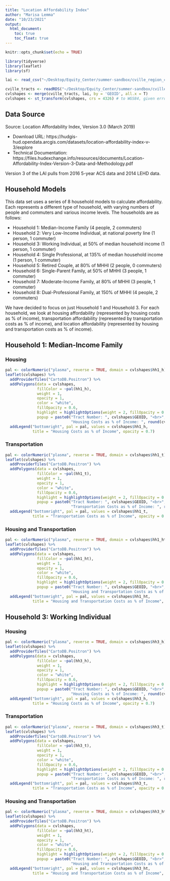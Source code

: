 ```yaml
---
title: "Location Affordability Index"
author: "Marisa Lemma"
date: "10/23/2021"
output: 
  html_document:
    toc: true
    toc_float: true
---
```


```r
knitr::opts_chunk$set(echo = TRUE)

library(tidyverse)
library(leaflet)
library(sf)

lai <- read_csv("~/Desktop/Equity_Center/summer-sandbox/cville_region_collection/data/locationaffordability_cville_tract.csv")

cville_tracts <- readRDS("~/Desktop/Equity_Center/summer-sandbox/cville_region_collection/data/cville_tracts.RDS")
cvlshapes <- merge(cville_tracts, lai, by = 'GEOID', all.x = T)
cvlshapes <- st_transform(cvlshapes, crs = 4326) # to WGS84, given error
```

## Data Source
Source: Location Affordability Index, Version 3.0 (March 2019)

* Download URL: https://hudgis-hud.opendata.arcgis.com/datasets/location-affordability-index-v-3/explore
* Technical Documentation: https://files.hudexchange.info/resources/documents/Location-Affordability-Index-Version-3-Data-and-Methodology.pdf

Version 3 of the LAI pulls from 2016 5-year ACS data and 2014 LEHD data.

## Household Models
This data set uses a series of 8 household models to calculate affordability. Each represents a different type of household, with varying numbers of people and commuters and various income levels. The households are as follows:

* Household 1: Median-Income Family (4 people, 2 commuters)
* Household 2: Very Low-Income Individual, at national poverty line (1 person, 1 commuter)
* Household 3: Working Individual, at 50% of median household income (1 person, 1 commuter)
* Household 4: Single Professional, at 135% of median household income (1 person, 1 commuter)
* Household 5: Retired Couple, at 80% of MHHI (2 people, 0 commuters)
* Household 6: Single-Parent Family, at 50% of MHHI (3 people, 1 commuter)
* Household 7: Moderate-Income Family, at 80% of MHHI (3 people, 1 commuter)
* Household 8: Dual-Professional Family, at 150% of MHHI (4 people, 2 commuters)

We have decided to focus on just Household 1 and Household 3. For each household, we look at housing affordability (represented by housing costs as % of income), transportation affordability (represented by transportation costs as % of income), and location affordability (represented by housing and transportation costs as % of income).

## Household 1: Median-Income Family{.tabset}

### Housing
```r
pal <- colorNumeric("plasma", reverse = TRUE, domain = cvlshapes$hh1_h)
leaflet(cvlshapes) %>%
  addProviderTiles("CartoDB.Positron") %>%
  addPolygons(data = cvlshapes,
              fillColor = ~pal(hh1_h),
              weight = 1,
              opacity = 1,
              color = "white",
              fillOpacity = 0.6,
              highlight = highlightOptions(weight = 2, fillOpacity = 0.8, bringToFront = T),
              popup = paste0("Tract Number: ", cvlshapes$GEOID, "<br>",
                             "Housing Costs as % of Income: ", round(cvlshapes$hh1_h, 2))) %>%
  addLegend("bottomright", pal = pal, values = cvlshapes$hh1_h,
            title = "Housing Costs as % of Income", opacity = 0.7)
```

### Transportation
```r
pal <- colorNumeric("plasma", reverse = TRUE, domain = cvlshapes$hh1_t)
leaflet(cvlshapes) %>%
  addProviderTiles("CartoDB.Positron") %>%
  addPolygons(data = cvlshapes,
              fillColor = ~pal(hh1_t),
              weight = 1,
              opacity = 1,
              color = "white",
              fillOpacity = 0.6,
              highlight = highlightOptions(weight = 2, fillOpacity = 0.8, bringToFront = T),
              popup = paste0("Tract Number: ", cvlshapes$GEOID, "<br>",
                             "Transportation Costs as % of Income: ", round(cvlshapes$hh1_t, 2))) %>%
  addLegend("bottomright", pal = pal, values = cvlshapes$hh1_t,
            title = "Transportation Costs as % of Income", opacity = 0.7)
```

### Housing and Transportation
```r
pal <- colorNumeric("plasma", reverse = TRUE, domain = cvlshapes$hh1_ht)
leaflet(cvlshapes) %>%
  addProviderTiles("CartoDB.Positron") %>%
  addPolygons(data = cvlshapes,
              fillColor = ~pal(hh1_ht),
              weight = 1,
              opacity = 1,
              color = "white",
              fillOpacity = 0.6,
              highlight = highlightOptions(weight = 2, fillOpacity = 0.8, bringToFront = T),
              popup = paste0("Tract Number: ", cvlshapes$GEOID, "<br>",
                             "Housing and Transportation Costs as % of Income: ", round(cvlshapes$hh1_ht, 2))) %>%
  addLegend("bottomright", pal = pal, values = cvlshapes$hh1_ht,
            title = "Housing and Transportation Costs as % of Income", opacity = 0.7)
```

## Household 3: Working Individual{.tabset}

### Housing
```r
pal <- colorNumeric("plasma", reverse = TRUE, domain = cvlshapes$hh3_h)
leaflet(cvlshapes) %>%
  addProviderTiles("CartoDB.Positron") %>%
  addPolygons(data = cvlshapes,
              fillColor = ~pal(hh3_h),
              weight = 1,
              opacity = 1,
              color = "white",
              fillOpacity = 0.6,
              highlight = highlightOptions(weight = 2, fillOpacity = 0.8, bringToFront = T),
              popup = paste0("Tract Number: ", cvlshapes$GEOID, "<br>",
                             "Housing Costs as % of Income: ", round(cvlshapes$hh3_h, 2))) %>%
  addLegend("bottomright", pal = pal, values = cvlshapes$hh3_h,
            title = "Housing Costs as % of Income", opacity = 0.7)
```

### Transportation
```r
pal <- colorNumeric("plasma", reverse = TRUE, domain = cvlshapes$hh3_t)
leaflet(cvlshapes) %>%
  addProviderTiles("CartoDB.Positron") %>%
  addPolygons(data = cvlshapes,
              fillColor = ~pal(hh3_t),
              weight = 1,
              opacity = 1,
              color = "white",
              fillOpacity = 0.6,
              highlight = highlightOptions(weight = 2, fillOpacity = 0.8, bringToFront = T),
              popup = paste0("Tract Number: ", cvlshapes$GEOID, "<br>",
                             "Transportation Costs as % of Income: ", round(cvlshapes$hh3_t, 2))) %>%
  addLegend("bottomright", pal = pal, values = cvlshapes$hh3_t,
            title = "Transportation Costs as % of Income", opacity = 0.7)
```

### Housing and Transportation
```r
pal <- colorNumeric("plasma", reverse = TRUE, domain = cvlshapes$hh3_ht)
leaflet(cvlshapes) %>%
  addProviderTiles("CartoDB.Positron") %>%
  addPolygons(data = cvlshapes,
              fillColor = ~pal(hh3_ht),
              weight = 1,
              opacity = 1,
              color = "white",
              fillOpacity = 0.6,
              highlight = highlightOptions(weight = 2, fillOpacity = 0.8, bringToFront = T),
              popup = paste0("Tract Number: ", cvlshapes$GEOID, "<br>",
                             "Housing and Transportation Costs as % of Income: ", round(cvlshapes$hh3_ht, 2))) %>%
  addLegend("bottomright", pal = pal, values = cvlshapes$hh3_ht,
            title = "Housing and Transportation Costs as % of Income", opacity = 0.7)
```
